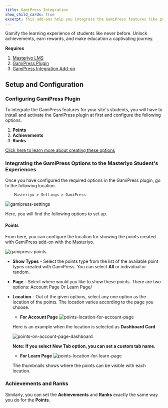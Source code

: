 ```yaml
---
title: GamiPress Integration
show_child_cards: true
excerpt: This add-ons help you integrate the GamiPress features like points, achievements, ranks into the Masteriyo plugin. 
---
```


Gamify the learning experience of students like never before. Unlock achievements, earn rewards, and make education a captivating journey.

**Requires**

1. [Masteriyo LMS](https://masteriyo.com/pricing/)
2. [GamiPress Plugin](https://wordpress.org/plugins/gamipress/)
3. [GamiPress Integration Add-on](https://docs.masteriyo.com/getting-started/activate-masteriyo-addons)

## Setup and Configuration

### Configuring GamiPress Plugin

To integrate the GamiPress features for your site's students, you will have to install and activate the GamiPress plugin at first and configure the following options.

1. **Points**
2. **Achievements**
3. **Ranks**

[Click here to learn more about creating these options](https://gamipress.com/docs/tutorials/)

### Integrating the GamiPress Options to the Masteriyo Student's Experiences

Once you have configured the required options in the GamiPress plugin, go to the following location.

        Masteriyo > Settings > GamiPress

![gamipress-settings](https://github.com/Masteriyo/masteriyo-docs/assets/75772539/93f5f5c7-ed17-4107-b9a0-a4abbc85acb7)

Here, you will find the following options to set up. 

#### Points

From here, you can configure the location for showing the points created with GamiPress add-on with the Masteriyo. 

![gamipress-points](https://github.com/Masteriyo/masteriyo-docs/assets/75772539/7f5b26fa-5d90-4f36-b583-771fb7e1ff6d)

- **Show Types** - Select the points type from the list of the available point types created with GamiPress. You can select **All** or individual or random. 
- **Page** - Select where would you like to show these points. There are two options: Account Page Or Learn Page/
- **Location** - Out of the given options, select any one option as the location of the points. The location varies according to the page you choose.
  - **For Account Page** 
  ![points-location-for-account-page](https://github.com/Masteriyo/masteriyo-docs/assets/75772539/90bcf157-c240-45a7-b573-d6704288ad21)

  Here is an example when the location is selected as **Dashboard Card**

  ![points-on-account-page-dashboard](https://github.com/Masteriyo/masteriyo-docs/assets/75772539/658a3e09-a115-4542-906f-823ebbfbaf2e)

  **Note: If you select **New Tab** option, you can set a custom tab name.**

  - **For Learn Page** 
  ![points-location-for-learn-page](https://github.com/Masteriyo/masteriyo-docs/assets/75772539/3fdf452e-2753-4436-8e50-22f3eff63190)

  The thumbnails shows where the points can be visible with each location.

### Achievements and Ranks

Similarly, you can set the **Achievements** and **Ranks** exactly the same way you do for the **Points**. 

